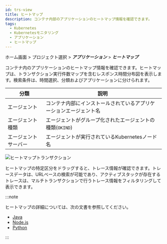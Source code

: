 ```yaml
---
id: trs-view
title: ヒートマップ
description: コンテナ内部のアプリケーションのヒートマップ情報を確認できます。
tags:
  - Kubernetes
  - Kubernetesモニタリング
  - アプリケーション
  - ヒートマップ
---
```


ホーム画面 > プロジェクト選択 > **_アプリケーション_** > **_ヒートマップ_**

コンテナ内のアプリケーションのヒートマップ情報を確認できます。ヒートマップは、トランザクション実行件数マップを含むレスポンス時間分布図を表示します。検索条件は、時間選択、分類およびアプリケーションに分けられます。

| 分類          | 説明                                              |
| ----------- | ----------------------------------------------- |
| エージェント      | コンテナ内部にインストールされているアプリケーションエージェント名               |
| エージェント種類    | エージェントがグループ化されたエージェントの種類(`OKIND`)               |
| エージェントサーバー  | エージェントが実行されているKubernetesノード名                    |

![ヒートマップトランザクション](https://img.whatap.io/media/images/whatap_kubernetes_application_hitmap_transaction.png)

ヒートマップの特定区分をドラッグすると、トレース情報が確認できます。トレースデータは、URLベースの検索が可能であり、アクティブスタックが存在するトレースは、マルチトランザクションで行うトレース情報をフィルタリングして表示できます。

:::note

ヒートマップの詳細については、次の文書を参照してください。

-   [Java](../java/trs-view)
-   [Node.js](../nodejs/trs-view)
-   [Python](../python/trs-view)

:::
